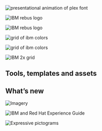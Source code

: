 

<Helmet />

<Row className="image-card-group">
  <Column colLg={4} colMd={4} noGutterSm>
    <ImageCard
      title="Typeface"
      href="/typography/typeface"
      actionIcon="arrowRight"
      titleColor="light"
      iconColor="light"
      className="card-background"
      >

![presentational animation of plex font](../images/homepage/landing-plex-animation.gif)

  </ImageCard>
  </Column>
  <Column colLg={4} colMd={4} noGutterSm>
    <ImageCard
        title="Philosophy"
        aspectRatio="1:1"
        href="/philosophy/pov"
        actionIcon="arrowRight"
        iconColor="dark"
        titleColor="dark"
        className="card-background"
        >

![IBM rebus logo](../images/homepage/philosophy-rebus.png)

  </ImageCard>
  </Column>
  <Column colLg={4} colMd={4} noGutterSm>
    <ImageCard
        title="Color"
        aspectRatio="1:1"
        href="/color"
        actionIcon="arrowRight"
        iconColor="light"
        titleColor="light"
        className="card-background"
        >

![IBM rebus logo](../images/homepage/landing-color-grid.svg)

  </ImageCard>
  </Column>
  <Column colLg={8} noGutterSm>
    <ImageCard
        title="Photography"
        aspectRatio="1:1"
        href="/photography/overview"
        actionIcon="arrowRight"
        iconColor="light"
        titleColor="dark"
        className="card-background"
        >

![grid of ibm colors](../images/homepage/photography_divers.jpg)

  </ImageCard>
  </Column>
  <Column colLg={4} colMd={4} noGutterSm>
    <ImageCard
        title="Illustration"
        aspectRatio="1:1"
        href="/illustration/overview"
        actionIcon="arrowRight"
        iconColor="light"
        titleColor="light"
        className="card-background"
        >

![grid of ibm colors](../images/homepage/illustration_isometric.png)

  </ImageCard>
  <ImageCard
    title="2x Grid"
    href="/2x-grid"
    actionIcon="arrowRight"
    titleColor="light"
    iconColor="light"
    className="card-background"
    >

![IBM 2x grid](../images/homepage/grid-temp.png)

</ImageCard>
</Column>
</Row>

<h2 classname={h3}>Tools, templates and assets</h2>

<Row className="homepage-cards resource-card-group">
  <Column colMd={4} colLg={4} noGutterSm>
    <ResourceCard
      href="/typography/typeface#resources"
      title="IBM Plex® typeface latest release"
      actionIcon="arrowRight"
      aspectRatio="2:1"
      color="dark"
    />
  </Column>
  <Column colMd={4} colLg={4} noGutterSm>
    <ResourceCard
      href="/color#specifications"
      title="IBM color specifications"
      actionIcon="arrowRight"
      aspectRatio="2:1"
      color="dark"
    />
  </Column>
  <Column colMd={4} colLg={4} noGutterSm>
    <ResourceCard
      href="/2x-grid#2x-grid-for-video"
      title="2x Grid for video"
      actionIcon="arrowRight"
      aspectRatio="2:1"
      color="dark"
    />
  </Column>
  <Column colMd={4} colLg={4} noGutterSm>
    <ResourceCard
      href="/iconography/ui-icons/design#resources"
      title="UI icon resources"
      actionIcon="arrowRight"
      aspectRatio="2:1"
      color="dark"
    />
  </Column>
  <Column colMd={4} colLg={4} noGutterSm>
    <ResourceCard
      href="/iconography/pictograms/design#resources"
      title="Pictogram resources"
      actionIcon="arrowRight"
      aspectRatio="2:1"
      color="dark"
    />
  </Column>
  <Column colMd={4} colLg={4} noGutterSm>
    <ResourceCard
      href="/resources#illustration"
      title="Illustration starter kits"
      actionIcon="arrowRight"
      aspectRatio="2:1"
      color="dark"
    />
  </Column>
  <Column colMd={4} colLg={4} noGutterSm>
    <ResourceCard
      href="https://www.sketch.com/s/4f1cbe6c-6626-405e-8c46-a9ae41a30cba"
      title="IDL Sketch design kit"
      actionIcon="launch"
      aspectRatio="2:1"
      color="dark"
    />
  </Column>
  <Column colMd={4} colLg={4} noGutterSm>
    <ResourceCard
      href="https://www.carbondesignsystem.com/designing/kits/sketch"
      title="Carbon design kits"
      actionIcon="launch"
      aspectRatio="2:1"
      color="dark"
    />
  </Column>
  <Column colMd={4} colLg={4} noGutterSm>
    <ResourceCard
      href="/help/support#questions"
      title="Questions?"
      actionIcon="arrowRight"
      aspectRatio="2:1"
      color="dark"
    />
  </Column>
</Row>

<h2 classname={h3}>What’s new</h2>

<Row>
  <Column colMd={4} colLg={4} noGutterMdLeft>
    <ArticleCard
      title="IBM Plex® Japanese font available"
      date="July 2021"
      href="/whats-new#ibm-plex(r)-japanese-font-available"
      actionIcon="arrowRight"
      color="dark"
    >

![Imagery](../images/homepage/whatsnew_japanese_plex.gif)

  </ArticleCard>
  </Column>
  <Column colMd={4} colLg={4} noGutterMdLeft>
    <ArticleCard
      title="IBM and Red Hat Experience Guide"
      date="May 2021"
      href="/whats-new#ibm-and-red-hat-experience-guide"
      actionIcon="arrowRight"
      color="dark"
    >

![IBM and Red Hat Experience Guide](../images/homepage/whatsnew_ibm_redhat.jpg)

  </ArticleCard>
  </Column>
  <Column colMd={4} colLg={4} noGutterMdLeft>
    <ArticleCard
      title="Expressive pictograms"
      date="May 2021"
      href="/whats-new#expressive-pictograms"
      actionIcon="arrowRight"
      color="dark"
    >

![Expressive pictograms](../images/homepage/whatsnew_pictogram.png)

  </ArticleCard>
  </Column>
</Row>